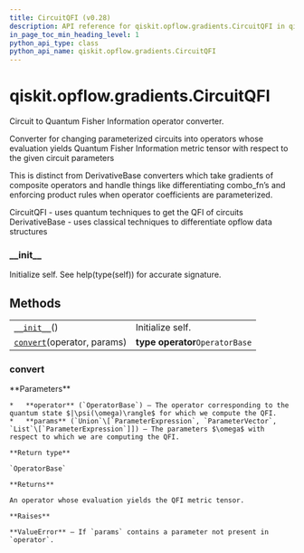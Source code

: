 ```yaml
---
title: CircuitQFI (v0.28)
description: API reference for qiskit.opflow.gradients.CircuitQFI in qiskit v0.28
in_page_toc_min_heading_level: 1
python_api_type: class
python_api_name: qiskit.opflow.gradients.CircuitQFI
---
```


<span id="qiskit-opflow-gradients-circuitqfi" />

# qiskit.opflow\.gradients.CircuitQFI

<Class id="qiskit.opflow.gradients.CircuitQFI" isDedicatedPage={true} github="https://github.com/qiskit/qiskit/tree/stable/0.18/qiskit/opflow/gradients/circuit_qfis/circuit_qfi.py" signature="CircuitQFI" modifiers="class">
  Circuit to Quantum Fisher Information operator converter.

  Converter for changing parameterized circuits into operators whose evaluation yields Quantum Fisher Information metric tensor with respect to the given circuit parameters

  This is distinct from DerivativeBase converters which take gradients of composite operators and handle things like differentiating combo\_fn’s and enforcing product rules when operator coefficients are parameterized.

  CircuitQFI - uses quantum techniques to get the QFI of circuits DerivativeBase - uses classical techniques to differentiate opflow data structures

  ### \_\_init\_\_

  <Function id="qiskit.opflow.gradients.CircuitQFI.__init__" signature="__init__()">
    Initialize self. See help(type(self)) for accurate signature.
  </Function>

  ## Methods

  |                                                                                                                         |                                 |
  | ----------------------------------------------------------------------------------------------------------------------- | ------------------------------- |
  | [`__init__`](#qiskit.opflow.gradients.CircuitQFI.__init__ "qiskit.opflow.gradients.CircuitQFI.__init__")()              | Initialize self.                |
  | [`convert`](#qiskit.opflow.gradients.CircuitQFI.convert "qiskit.opflow.gradients.CircuitQFI.convert")(operator, params) | **type operator**`OperatorBase` |

  ### convert

  <Function id="qiskit.opflow.gradients.CircuitQFI.convert" signature="convert(operator, params)" modifiers="abstract">
    **Parameters**

    *   **operator** (`OperatorBase`) – The operator corresponding to the quantum state $|\psi(\omega)\rangle$ for which we compute the QFI.
    *   **params** (`Union`\[`ParameterExpression`, `ParameterVector`, `List`\[`ParameterExpression`]]) – The parameters $\omega$ with respect to which we are computing the QFI.

    **Return type**

    `OperatorBase`

    **Returns**

    An operator whose evaluation yields the QFI metric tensor.

    **Raises**

    **ValueError** – If `params` contains a parameter not present in `operator`.
  </Function>
</Class>

